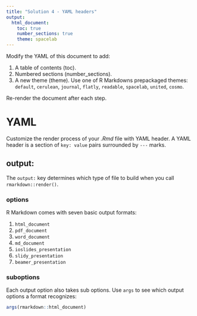 ```yaml
---
title: "Solution 4 - YAML headers"
output: 
  html_document:
    toc: true
    number_sections: true
    theme: spacelab
---
```


Modify the YAML of this document to add:

1. A table of contents (toc).
2. Numbered sections (number_sections). 
3. A new theme (theme). Use one of R Markdowns prepackaged themes: `default`, `cerulean`, `journal`, `flatly`, `readable`, `spacelab`, `united`, `cosmo`.

Re-render the document after each step.

# YAML

Customize the render process of your _.Rmd_ file with YAML header. A YAML header is a section of `key: value` pairs surrounded by `---` marks.

## output:

The `output:` key determines which type of file to build when you call `rmarkdown::render()`.

### options

R Markdown comes with seven basic output formats:

1. `html_document`
2. `pdf_document`
3. `word_document` 
4. `md_document`  
5. `ioslides_presentation`  
6. `slidy_presentation`  
7. `beamer_presentation`  

### suboptions

Each output option also takes sub options. Use `args` to see which output options a format recognizes:

```r
args(rmarkdown::html_document)
```